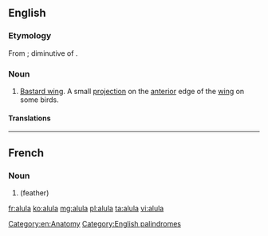 ==English==
{{wikipedia}}

===Etymology===
From {{etyl|la|en}}; diminutive of {{term|ala||wing}}.

===Noun===
{{en-noun|alulae|alulas}}

# [[bastard wing|Bastard wing]]. A small [[projection]] on the [[anterior]] edge of the [[wing]] on some birds.

====Translations====
{{trans-see|bastard wing}}

[[Category:en:Anatomy]]
[[Category:English palindromes]]
----

==French==
{{wikipedia|lang=fr}}

===Noun===
{{fr-noun|f}}

# {{l|en|alula}} (feather)

[[fr:alula]]
[[ko:alula]]
[[mg:alula]]
[[pl:alula]]
[[ta:alula]]
[[vi:alula]]